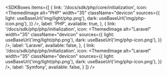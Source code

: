 
<SDKBoxes
  items={[
	{
		link: '/docs/sdk/php/core/initialization',
		icon: <ThemedImage
		      alt="PHP"
		      width="35"
		      className="devicon"
		      sources={{
		        light: useBaseUrl('img/light/php.png'),
		        dark: useBaseUrl('img/php-icon.png'),
		      }}
		    />,
		label: 'PHP',
      	available: true,
    },
	{
		link: '/docs/sdk/php/php/initialization',
		icon: <ThemedImage
				alt="Laravel"
				width="35"
				className="devicon"
				sources={{
					light: useBaseUrl('img/light/php.png'),
					dark: useBaseUrl('img/php-icon.png'),
				}}
			/>,
		label: 'Laravel',
		available: false,
    },
	{
		link: '/docs/sdk/php/php/initialization',
		icon: <ThemedImage
				alt="Laravel"
				width="35"
				className="devicon"
				sources={{
					light: useBaseUrl('img/light/php.png'),
					dark: useBaseUrl('img/php-icon.png'),
				}}
			/>,
		label: 'Symfony',
		available: false,
	}
  ]}
/>
